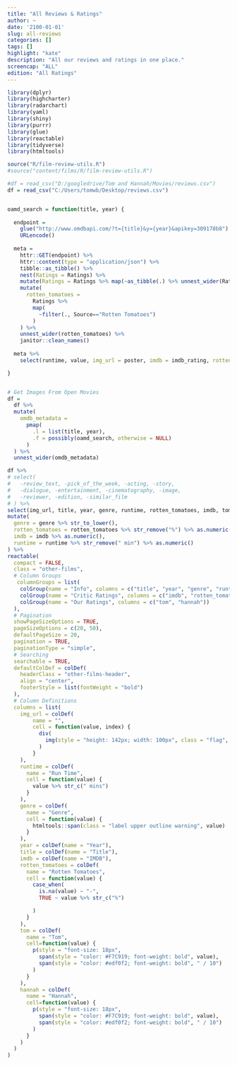```yaml
---
title: "All Reviews & Ratings"
author: ~
date: '2100-01-01'
slug: all-reviews
categories: []
tags: []
highlight: "kate"
description: "All our reviews and ratings in one place."
screencap: "ALL"
edition: "All Ratings"
---
```


```r
library(dplyr)
library(highcharter)
library(radarchart)
library(yaml)
library(shiny)
library(purrr)
library(glue)
library(reactable)
library(tidyverse)
library(htmltools)

source("R/film-review-utils.R")
#source("content/films/R/film-review-utils.R")

#df = read_csv("D:/googledrive/Tom and Hannah/Movies/reviews.csv")
df = read_csv("C:/Users/tomwb/Desktop/reviews.csv")


oamd_search = function(title, year) {
  
  endpoint = 
    glue("http://www.omdbapi.com/?t={title}&y={year}&apikey=309178b8") %>%
    URLencode()
  
  meta = 
    httr::GET(endpoint) %>%
    httr::content(type = "application/json") %>%
    tibble::as_tibble() %>%
    nest(Ratings = Ratings) %>%
    mutate(Ratings = Ratings %>% map(~as_tibble(.) %>% unnest_wider(Ratings))) %>%
    mutate(
      rotten_tomatoes = 
        Ratings %>% 
        map(
          ~filter(., Source=="Rotten Tomatoes")
        )
    ) %>%
    unnest_wider(rotten_tomatoes) %>%
    janitor::clean_names() 
  
  meta %>%
    select(runtime, value, img_url = poster, imdb = imdb_rating, rotten_tomatoes = value)

}


# Get Images From Open Movies
df =
  df %>%
  mutate(
    omdb_metadata = 
      pmap(
        .l = list(title, year),
        .f = possibly(oamd_search, otherwise = NULL)
      )
  ) %>%
  unnest_wider(omdb_metadata)

```


```r

df %>%
# select(
#   -review_text, -pick_of_the_week, -acting, -story, 
#   -dialogue, -entertainment, -cinematography, -image, 
#   -reviewer, -edition, -similar_film
# ) %>%
select(img_url, title, year, genre, runtime, rotten_tomatoes, imdb, tom, hannah) %>%
mutate(
  genre = genre %>% str_to_lower(),
  rotten_tomatoes = rotten_tomatoes %>% str_remove("%") %>% as.numeric(),
  imdb = imdb %>% as.numeric(),
  runtime = runtime %>% str_remove(" min") %>% as.numeric()
) %>%
reactable(
  compact = FALSE,
  class = "other-films",
  # Column Groups
   columnGroups = list(
    colGroup(name = "Info", columns = c("title", "year", "genre", "runtime")),
    colGroup(name = "Critic Ratings", columns = c("imdb", "rotten_tomatoes")),
    colGroup(name = "Our Ratings", columns = c("tom", "hannah"))
  ),
  # Pagination
  showPageSizeOptions = TRUE, 
  pageSizeOptions = c(20, 50), 
  defaultPageSize = 20,
  pagination = TRUE,
  paginationType = "simple",
  # Searching
  searchable = TRUE,
  defaultColDef = colDef(
    headerClass = "other-films-header", 
    align = "center",
    footerStyle = list(fontWeight = "bold")
  ),
  # Column Definitions
  columns = list(
    img_url = colDef(
        name = "",
        cell = function(value, index) {
          div(
            img(style = "height: 142px; width: 100px", class = "flag", alt = "", src = value)
          )
        }
    ),
    runtime = colDef(
      name = "Run Time",
      cell = function(value) {
        value %>% str_c(" mins")
      }
    ),
    genre = colDef(
      name = "Genre",
      cell = function(value) {
        htmltools::span(class = "label upper outline warning", value)
      }  
    ),
    year = colDef(name = "Year"),
    title = colDef(name = "Title"),
    imdb = colDef(name = "IMDB"),
    rotten_tomatoes = colDef(
      name = "Rotten Tomatoes", 
      cell = function(value) {
        case_when(
          is.na(value) ~ "-",
          TRUE ~ value %>% str_c("%")

        )
      }
    ),
    tom = colDef(
      name = "Tom", 
      cell=function(value) {
        p(style = "font-size: 18px",
          span(style = "color: #F7C919; font-weight: bold", value), 
          span(style = "color: #edf0f2; font-weight: bold", " / 10")
        )
      } 
    ),
    hannah = colDef(
      name = "Hannah", 
      cell=function(value) {
        p(style = "font-size: 18px",
          span(style = "color: #F7C919; font-weight: bold", value), 
          span(style = "color: #edf0f2; font-weight: bold", " / 10")
        )
      } 
    )
  )
)



```